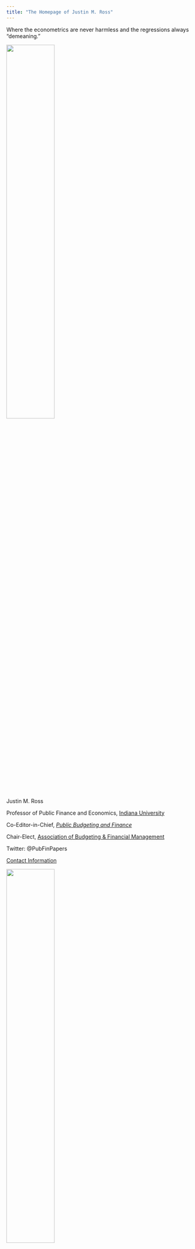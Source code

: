 ```yaml
---
title: "The Homepage of Justin M. Ross"
---
```


Where the econometrics are never harmless and the regressions always "demeaning."

<img src="ross_justin.jpg" style="width:50%">

Justin M. Ross

Professor of Public Finance and Economics, [Indiana University](https://oneill.indiana.edu/index.html)

Co-Editor-in-Chief, [*Public Budgeting and Finance*](https://onlinelibrary.wiley.com/journal/15405850)

Chair-Elect, [Association of Budgeting \& Financial Management](https://abfm.org/)

Twitter: @PubFinPapers

[Contact Information](https://oneill.indiana.edu/faculty-research/directory/profiles/faculty/full-time/ross-justin.html)

<img src="teachingJDR.jpg" style="width:50%">

<img src="speasign.jpg" style="width:50%">

<img src="presentations2008.jpg" style="width:50%">

<!-- rmarkdown::render(“index.Rmd”) rmarkdown::render_site("index.Rmd") -->